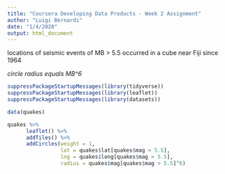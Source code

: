 ```yaml
---
title: "Coursera Developing Data Products - Week 2 Assignment"
author: "Luigi Bernardi"
date: "1/4/2020"
output: html_document
---
```


locations of seismic events of MB > 5.5 occurred in a cube near Fiji since 1964

*circle radius equals MB^6*

```r
suppressPackageStartupMessages(library(tidyverse))
suppressPackageStartupMessages(library(leaflet))
suppressPackageStartupMessages(library(datasets))

data(quakes)

quakes %>%
      leaflet() %>% 
      addTiles() %>% 
      addCircles(weight = 1,
                 lat = quakes$lat[quakes$mag > 5.5],
                 lng = quakes$long[quakes$mag > 5.5],
                 radius = quakes$mag[quakes$mag > 5.5]^6)

```

